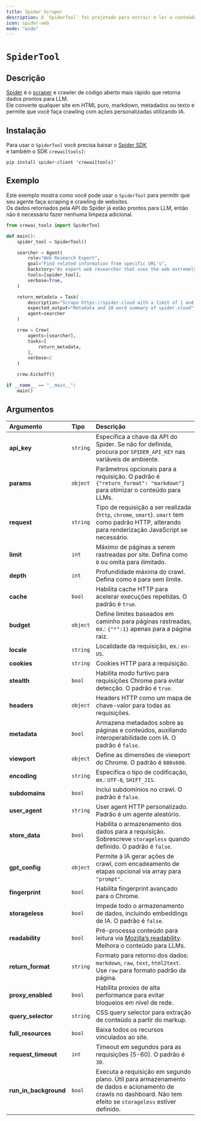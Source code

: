 ```yaml
---
title: Spider Scraper
description: O `SpiderTool` foi projetado para extrair e ler o conteúdo de um site especificado usando o Spider.
icon: spider-web
mode: "wide"
---
```


# `SpiderTool`

## Descrição

[Spider](https://spider.cloud/?ref=crewai) é o [scraper](https://github.com/spider-rs/spider/blob/main/benches/BENCHMARKS.md#benchmark-results) e crawler de código aberto mais rápido que retorna dados prontos para LLM.  
Ele converte qualquer site em HTML puro, markdown, metadados ou texto e permite que você faça crawling com ações personalizadas utilizando IA.

## Instalação

Para usar o `SpiderTool` você precisa baixar o [Spider SDK](https://pypi.org/project/spider-client/)  
e também o SDK `crewai[tools]`:

```shell
pip install spider-client 'crewai[tools]'
```

## Exemplo

Este exemplo mostra como você pode usar o `SpiderTool` para permitir que seu agente faça scraping e crawling de websites.  
Os dados retornados pela API do Spider já estão prontos para LLM, então não é necessário fazer nenhuma limpeza adicional.

```python Code
from crewai_tools import SpiderTool

def main():
    spider_tool = SpiderTool()

    searcher = Agent(
        role="Web Research Expert",
        goal="Find related information from specific URL's",
        backstory="An expert web researcher that uses the web extremely well",
        tools=[spider_tool],
        verbose=True,
    )

    return_metadata = Task(
        description="Scrape https://spider.cloud with a limit of 1 and enable metadata",
        expected_output="Metadata and 10 word summary of spider.cloud",
        agent=searcher
    )

    crew = Crew(
        agents=[searcher],
        tasks=[
            return_metadata,
        ],
        verbose=2
    )

    crew.kickoff()

if __name__ == "__main__":
    main()
```

## Argumentos
| Argumento            | Tipo      | Descrição                                                                                                                                             |
|:---------------------|:----------|:------------------------------------------------------------------------------------------------------------------------------------------------------|
| **api_key**          | `string`  | Especifica a chave da API do Spider. Se não for definida, procura por `SPIDER_API_KEY` nas variáveis de ambiente.                                     |
| **params**           | `object`  | Parâmetros opcionais para a requisição. O padrão é `{"return_format": "markdown"}` para otimizar o conteúdo para LLMs.                                |
| **request**          | `string`  | Tipo de requisição a ser realizada (`http`, `chrome`, `smart`). `smart` tem como padrão HTTP, alterando para renderização JavaScript se necessário.   |
| **limit**            | `int`     | Máximo de páginas a serem rastreadas por site. Defina como `0` ou omita para ilimitado.                                                               |
| **depth**            | `int`     | Profundidade máxima do crawl. Defina como `0` para sem limite.                                                                                        |
| **cache**            | `bool`    | Habilita cache HTTP para acelerar execuções repetidas. O padrão é `true`.                                                                             |
| **budget**           | `object`  | Define limites baseados em caminho para páginas rastreadas, ex.: `{"*":1}` apenas para a página raiz.                                                 |
| **locale**           | `string`  | Localidade da requisição, ex.: `en-US`.                                                                                                               |
| **cookies**          | `string`  | Cookies HTTP para a requisição.                                                                                                                       |
| **stealth**          | `bool`    | Habilita modo furtivo para requisições Chrome para evitar detecção. O padrão é `true`.                                                                |
| **headers**          | `object`  | Headers HTTP como um mapa de chave-valor para todas as requisições.                                                                                   |
| **metadata**         | `bool`    | Armazena metadados sobre as páginas e conteúdos, auxiliando interoperabilidade com IA. O padrão é `false`.                                            |
| **viewport**         | `object`  | Define as dimensões de viewport do Chrome. O padrão é `800x600`.                                                                                      |
| **encoding**         | `string`  | Especifica o tipo de codificação, ex.: `UTF-8`, `SHIFT_JIS`.                                                                                          |
| **subdomains**       | `bool`    | Inclui subdomínios no crawl. O padrão é `false`.                                                                                                      |
| **user_agent**       | `string`  | User agent HTTP personalizado. Padrão é um agente aleatório.                                                                                          |
| **store_data**       | `bool`    | Habilita o armazenamento dos dados para a requisição. Sobrescreve `storageless` quando definido. O padrão é `false`.                                  |
| **gpt_config**       | `object`  | Permite à IA gerar ações de crawl, com encadeamento de etapas opcional via array para `"prompt"`.                                                     |
| **fingerprint**      | `bool`    | Habilita fingerprint avançado para o Chrome.                                                                                                          |
| **storageless**      | `bool`    | Impede todo o armazenamento de dados, incluindo embeddings de IA. O padrão é `false`.                                                                |
| **readability**      | `bool`    | Pré-processa conteúdo para leitura via [Mozilla’s readability](https://github.com/mozilla/readability). Melhora o conteúdo para LLMs.                 |
| **return_format**    | `string`  | Formato para retorno dos dados: `markdown`, `raw`, `text`, `html2text`. Use `raw` para formato padrão da página.                                     |
| **proxy_enabled**    | `bool`    | Habilita proxies de alta performance para evitar bloqueios em nível de rede.                                                                          |
| **query_selector**   | `string`  | CSS query selector para extração de conteúdo a partir do markup.                                                                                      |
| **full_resources**   | `bool`    | Baixa todos os recursos vinculados ao site.                                                                                                           |
| **request_timeout**  | `int`     | Timeout em segundos para as requisições (5-60). O padrão é `30`.                                                                                     |
| **run_in_background**| `bool`    | Executa a requisição em segundo plano. Útil para armazenamento de dados e acionamento de crawls no dashboard. Não tem efeito se `storageless` estiver definido.